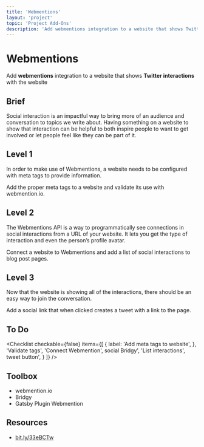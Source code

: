 ```yaml
---
title: 'Webmentions'
layout: 'project'
topic: 'Project Add-Ons'
description: 'Add webmentions integration to a website that shows Twitter interactions with the website'
---
```



<ProjectHeader>

# Webmentions

Add <strong className="color-blue">webmentions</strong> integration to a website that shows <strong className="color-purple">Twitter interactions</strong> with the website

</ProjectHeader>

<ProjectContent>

## Brief

Social interaction is an impactful way to bring more of an audience and conversation to topics we write about. Having something on a website to show that interaction can be helpful to both inspire people to want to get involved or let people feel like they can be part of it.

## Level 1

In order to make use of Webmentions, a website needs to be configured with meta tags to provide information.

Add the proper meta tags to a website and validate its use with webmention.io.

<LoginRequired>

## Level 2

The Webmentions API is a way to programmatically see connections in social interactions from a URL of your website. It lets you get the type of interaction and even the person’s profile avatar.

Connect a website to Webmentions and add a list of social interactions to blog post pages.

## Level 3

Now that the website is showing all of the interactions, there should be an easy way to join the conversation.

Add a social link that when clicked creates a tweet with a link to the page.

</LoginRequired>

</ProjectContent>

<ProjectSidebar>

## To Do

<Checklist checkable={false} items={[
  {
 label: 'Add meta tags to website',
 },
 'Validate tags',
 'Connect Webmention',
 social Bridgy',
 'List interactions',
 tweet button',
 }
]} />

## Toolbox
- webmention.io
- Bridgy
- Gatsby Plugin Webmention

## Resources
- [bit.ly/33eBCTw](https://bit.ly/33eBCTw)

</ProjectSidebar>